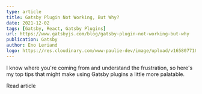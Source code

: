 ```yaml
---
type: article
title: Gatsby Plugin Not Working, But Why?
date: 2021-12-02
tags: [Gatsby, React, Gatsby Plugins]
url: https://www.gatsbyjs.com/blog/gatsby-plugin-not-working-but-why
publication: Gatsby
author: Eno Leriand
logo: https://res.cloudinary.com/www-paulie-dev/image/upload/v1658077182/paulie.dev/Logos/gatsby-logo_dgbkjm.png
---
```


I know where you're coming from and understand the frustration, so here's my top tips that might make using Gatsby
plugins a little more palatable.

<MarkdownCtaLink href="https://www.gatsbyjs.com/blog/gatsby-plugin-not-working-but-why">Read article</MarkdownCtaLink>
